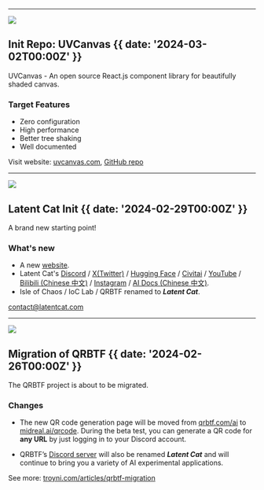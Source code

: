 

---

![](@/images/uvcanvas.jpg)

## Init Repo: UVCanvas {{ date: '2024-03-02T00:00Z' }}

UVCanvas - An open source React.js component library for beautifully shaded canvas.

### <SparkleIcon /> Target Features

- Zero configuration
- High performance
- Better tree shaking
- Well documented

Visit website: [uvcanvas.com](https://uvcanvas.com), [GitHub repo](https://github.com/latentcat/uvcanvas)

---

![](@/images/latentcat.jpg)

## Latent Cat Init {{ date: '2024-02-29T00:00Z' }}

A brand new starting point!

### <SparkleIcon /> What's new

- A new [website](https://latentcat.com).
- Latent Cat's [Discord](https://discord.gg/V9CNuqYfte) / [X(Twitter)](https://twitter.com/latent_cat) / [Hugging Face](https://huggingface.co/latentcat) / [Civitai](https://civitai.com/user/LatentCat) / [YouTube](https://www.youtube.com/channel/UCJ5coKDjw7Z0rrMSDajRESA) / [Bilibili (Chinese 中文)](https://space.bilibili.com/3546638018676750/) / [Instagram](https://www.instagram.com/latent.cat/) / [AI Docs (Chinese 中文)](https://aigc.latentcat.com).
- Isle of Chaos / IoC Lab / QRBTF renamed to **_Latent Cat_**.

contact@latentcat.com

---

![](@/images/qrbtf-midreal.jpg)

## Migration of QRBTF {{ date: '2024-02-26T00:00Z' }}

The QRBTF project is about to be migrated.

### <SparkleIcon /> Changes

- The new QR code generation page will be moved from [qrbtf.com/ai](https://qrbtf.com/ai) to [midreal.ai/qrcode](https://midreal.ai/qrcode). During the beta test, you can generate a QR code for **any URL** by just logging in to your Discord account.

- QRBTF’s [Discord server](https://discord.gg/V9CNuqYfte) will also be renamed **_Latent Cat_** and will continue to bring you a variety of AI experimental applications.

See more: [troyni.com/articles/qrbtf-migration](https://troyni.com/articles/qrbtf-migration)
